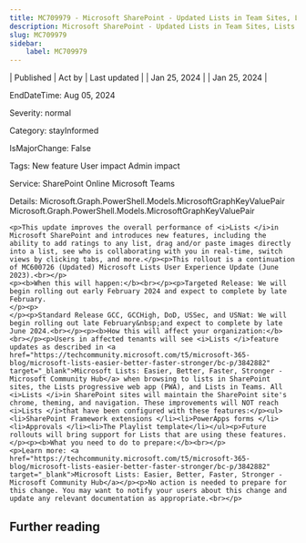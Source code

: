 ```yaml
---
title: MC709979 - Microsoft SharePoint - Updated Lists in Team Sites, Lists progressive web app (PWA), and Teams
description: Microsoft SharePoint - Updated Lists in Team Sites, Lists progressive web app (PWA), and Teams
slug: MC709979
sidebar:
    label: MC709979
---
```



| Published | Act by | Last updated |
| Jan 25, 2024 |  | Jan 25, 2024 |

EndDateTime: Aug 05, 2024

Severity: normal

Category: stayInformed

IsMajorChange: False

Tags: New feature User impact Admin impact

Service: SharePoint Online Microsoft Teams

Details: Microsoft.Graph.PowerShell.Models.MicrosoftGraphKeyValuePair Microsoft.Graph.PowerShell.Models.MicrosoftGraphKeyValuePair

```
<p>This update improves the overall performance of <i>Lists </i>in Microsoft SharePoint and introduces new features, including the ability to add ratings to any list, drag and/or paste images directly into a list, see who is collaborating with you in real-time, switch views by clicking tabs, and more.</p><p>This rollout is a continuation of MC600726 (Updated) Microsoft Lists User Experience Update (June 2023).<br></p>
<p><b>When this will happen:</b><br></p><p>Targeted Release: We will begin rolling out early February 2024 and expect to complete by late February. 
</p><p>
</p><p>Standard Release GCC, GCCHigh, DoD, USSec, and USNat: We will begin rolling out late February&nbsp;and expect to complete by late June 2024.<br></p><p><b>How this will affect your organization:</b><br></p><p>Users in affected tenants will see <i>Lists </i>feature updates as described in <a href="https://techcommunity.microsoft.com/t5/microsoft-365-blog/microsoft-lists-easier-better-faster-stronger/bc-p/3842882" target="_blank">Microsoft Lists: Easier, Better, Faster, Stronger - Microsoft Community Hub</a> when browsing to lists in SharePoint sites, the Lists progressive web app (PWA), and Lists in Teams. All <i>Lists </i>in SharePoint sites will maintain the SharePoint site's chrome, theming, and navigation. These improvements will NOT reach <i>Lists </i>that have been configured with these features:</p><ul><li>SharePoint Framework extensions </li><li>PowerApps forms </li><li>Approvals </li><li>The Playlist template</li></ul><p>Future rollouts will bring support for Lists that are using these features.</p><p><b>What you need to do to prepare:</b><br></p>
<p>Learn more: <a href="https://techcommunity.microsoft.com/t5/microsoft-365-blog/microsoft-lists-easier-better-faster-stronger/bc-p/3842882" target="_blank">Microsoft Lists: Easier, Better, Faster, Stronger - Microsoft Community Hub</a></p><p>No action is needed to prepare for this change. You may want to notify your users about this change and update any relevant documentation as appropriate.<br></p>
```

## Further reading
